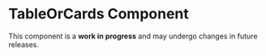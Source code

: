 


<Meta of={TableOrCardsStories} />

# TableOrCards Component 
<Alert color="warning" variant="soft">
  This component is a <b>work in progress</b> and may undergo changes in future releases.
</Alert>
